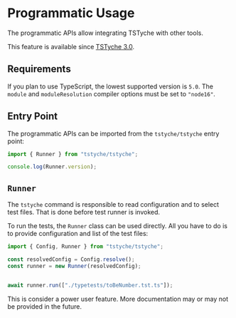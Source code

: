 
# Programmatic Usage

The programmatic APIs allow integrating TSTyche with other tools.

<Note>

This feature is available since [TSTyche 3.0](../releases/tstyche-3.mdx).

</Note>

## Requirements

If you plan to use TypeScript, the lowest supported version is `5.0`. The `module` and `moduleResolution` compiler options must be set to `"node16"`.

## Entry Point

The programmatic APIs can be imported from the `tstyche/tstyche` entry point:

```ts
import { Runner } from "tstyche/tstyche";

console.log(Runner.version);
```

## `Runner`

The `tstyche` command is responsible to read configuration and to select test files. That is done before test runner is invoked.

To run the tests, the `Runner` class can be used directly. All you have to do is to provide configuration and list of the test files:

```ts
import { Config, Runner } from "tstyche/tstyche";

const resolvedConfig = Config.resolve();
const runner = new Runner(resolvedConfig);


await runner.run(["./typetests/toBeNumber.tst.ts"]);
```

<Note>

This is consider a power user feature. More documentation may or may not be provided in the future.

</Note>
